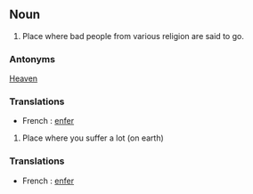 ==Noun==

#Place where bad people from various religion are said to go.
===Antonyms===
[[Heaven]]
===Translations===
*French : [[enfer]]

#Place where you suffer a lot  (on earth)
===Translations===
*French : [[enfer]]